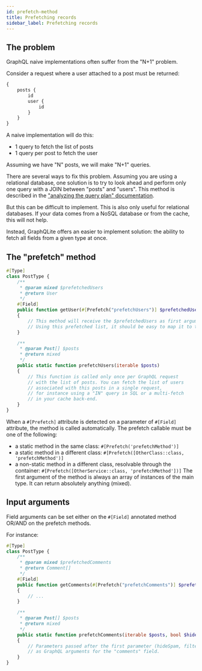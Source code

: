 ```yaml
---
id: prefetch-method
title: Prefetching records
sidebar_label: Prefetching records
---
```


## The problem

GraphQL naive implementations often suffer from the "N+1" problem.

Consider a request where a user attached to a post must be returned:

```graphql
{
    posts {
        id
        user {
            id
        }
    }
}
```

A naive implementation will do this:

- 1 query to fetch the list of posts
- 1 query per post to fetch the user

Assuming we have "N" posts, we will make "N+1" queries.

There are several ways to fix this problem.
Assuming you are using a relational database, one solution is to try to look
ahead and perform only one query with a JOIN between "posts" and "users".
This method is described in the ["analyzing the query plan" documentation](query-plan.mdx).

But this can be difficult to implement. This is also only useful for relational databases. If your data comes from a
NoSQL database or from the cache, this will not help.

Instead, GraphQLite offers an easier to implement solution: the ability to fetch all fields from a given type at once.

## The "prefetch" method

```php
#[Type]
class PostType {
    /**
     * @param mixed $prefetchedUsers
     * @return User
     */
    #[Field]
    public function getUser(#[Prefetch("prefetchUsers")] $prefetchedUsers): User
    {
        // This method will receive the $prefetchedUsers as first argument. This is the return value of the "prefetchUsers" method below.
        // Using this prefetched list, it should be easy to map it to the post
    }

    /**
     * @param Post[] $posts
     * @return mixed
     */
    public static function prefetchUsers(iterable $posts)
    {
        // This function is called only once per GraphQL request
        // with the list of posts. You can fetch the list of users
        // associated with this posts in a single request,
        // for instance using a "IN" query in SQL or a multi-fetch
        // in your cache back-end.
    }
}
```

When a `#[Prefetch]` attribute is detected on a parameter of `#[Field]` attribute, the method is called automatically.
The prefetch callable must be one of the following:
  - a static method in the same class: `#[Prefetch('prefetchMethod')]`
  - a static method in a different class: `#[Prefetch([OtherClass::class, 'prefetchMethod')]`
  - a non-static method in a different class, resolvable through the container: `#[Prefetch([OtherService::class, 'prefetchMethod'])]`
The first argument of the method is always an array of instances of the main type. It can return absolutely anything (mixed).

## Input arguments

Field arguments can be set either on the `#[Field]` annotated method OR/AND on the prefetch methods.

For instance:

```php
#[Type]
class PostType {
    /**
     * @param mixed $prefetchedComments
     * @return Comment[]
     */
    #[Field]
    public function getComments(#[Prefetch("prefetchComments")] $prefetchedComments): array
    {
        // ...
    }

    /**
     * @param Post[] $posts
     * @return mixed
     */
    public static function prefetchComments(iterable $posts, bool $hideSpam, int $filterByScore)
    {
        // Parameters passed after the first parameter (hideSpam, filterByScore...) are automatically exposed
        // as GraphQL arguments for the "comments" field.
    }
}
```
